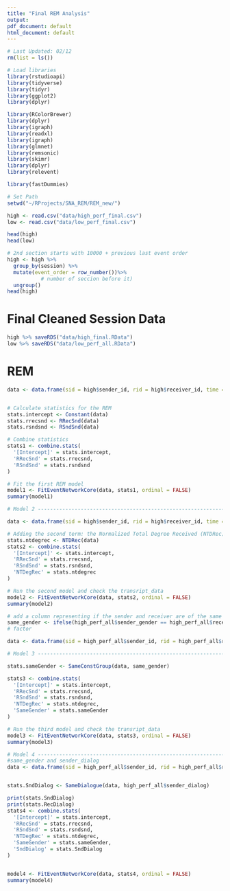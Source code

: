 ```yaml
---
title: "Final REM Analysis"
output:
pdf_document: default
html_document: default
---
```


```r
# Last Updated: 02/12
rm(list = ls())

# Load libraries
library(rstudioapi)
library(tidyverse)
library(tidyr)
library(ggplot2)
library(dplyr)

library(RColorBrewer)
library(dplyr)
library(igraph)
library(readxl)
library(igraph)
library(glmnet)
library(remsonic)
library(skimr)
library(dplyr)
library(relevent)

library(fastDummies)

# Set Path
setwd("~/RProjects/SNA_REM/REM_new/")
```

```r
high <- read.csv("data/high_perf_final.csv")
low <- read.csv("data/low_perf_final.csv")
```

```r
head(high)
head(low)
```


```r

# 2nd section starts with 10000 + previous last event order
high <- high %>%
  group_by(session) %>% 
  mutate(event_order = row_number())%>%
           # number of seccion before it)
  ungroup()
head(high)
```




# Final Cleaned Session Data

```r
high %>% saveRDS("data/high_final.RData")
low %>% saveRDS("data/low_perf_all.RData")
```


# REM

```r

data <- data.frame(sid = high$sender_id, rid = high$receiver_id, time = high$event_order)


# Calculate statistics for the REM
stats.intercept <- Constant(data)
stats.rrecsnd <- RRecSnd(data)
stats.rsndsnd <- RSndSnd(data)

# Combine statistics
stats1 <- combine.stats(
  '[Intercept]' = stats.intercept,
  'RRecSnd' = stats.rrecsnd,
  'RSndSnd' = stats.rsndsnd
)

# Fit the first REM model
model1 <- FitEventNetworkCore(data, stats1, ordinal = FALSE)
summary(model1)
```



```r

# Model 2 -----------------------------------------------------------------

data <- data.frame(sid = high$sender_id, rid = high$receiver_id, time = high$event_order) 

# Adding the second term: the Normalized Total Degree Received (NTDRec)
stats.ntdegrec <- NTDRec(data)
stats2 <- combine.stats(
  '[Intercept]' <- stats.intercept,
  'RRecSnd' = stats.rrecsnd,
  'RSndSnd' = stats.rsndsnd,
  'NTDegRec' = stats.ntdegrec
)

# Run the second model and check the transript_data
model2 <- FitEventNetworkCore(data, stats2, ordinal = FALSE)
summary(model2)
```

```r

# add a column representing if the sender and receiver are of the same gender
same_gender <- ifelse(high_perf_all$sender_gender == high_perf_all$receiver_gender, 1, 0)
# factor

data <- data.frame(sid = high_perf_all$sender_id, rid = high_perf_all$receiver_id, time = high_perf_all$event_order, sender_dialog = high_perf_all$sender_dialog)

# Model 3 -----------------------------------------------------------------

stats.sameGender <- SameConstGroup(data, same_gender)

stats3 <- combine.stats(
  '[Intercept]' = stats.intercept,
  'RRecSnd' = stats.rrecsnd,
  'RSndSnd' = stats.rsndsnd,
  'NTDegRec' = stats.ntdegrec,
  'SameGender' = stats.sameGender
)

# Run the third model and check the transript_data
model3 <- FitEventNetworkCore(data, stats3, ordinal = FALSE)
summary(model3)
```

```r

# Model 4 -----------------------------------------------------------------
#same_gender and sender_dialog
data <- data.frame(sid = high_perf_all$sender_id, rid = high_perf_all$receiver_id, time = high_perf_all$event_order, sender_dialog = high_perf_all$sender_dialog)


stats.SndDialog <- SameDialogue(data, high_perf_all$sender_dialog)

print(stats.SndDialog)
print(stats.RecDialog)
stats4 <- combine.stats(
  '[Intercept]' = stats.intercept,
  'RRecSnd' = stats.rrecsnd,
  'RSndSnd' = stats.rsndsnd,
  'NTDegRec' = stats.ntdegrec,
  'SameGender' = stats.sameGender,
  'SndDialog' = stats.SndDialog
)


model4 <- FitEventNetworkCore(data, stats4, ordinal = FALSE)
summary(model4)

```
